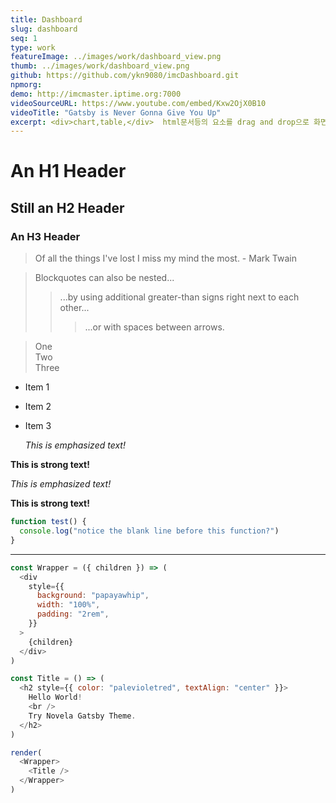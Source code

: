 ```yaml
---
title: Dashboard
slug: dashboard
seq: 1
type: work
featureImage: ../images/work/dashboard_view.png
thumb: ../images/work/dashboard_view.png
github: https://github.com/ykn9080/imcDashboard.git
npmorg:
demo: http://imcmaster.iptime.org:7000
videoSourceURL: https://www.youtube.com/embed/Kxw2OjX0B10
videoTitle: "Gatsby is Never Gonna Give You Up"
excerpt: <div>chart,table,</div>  html문서등의 요소를 drag and drop으로 화면에 배치할 수 있다. 주제와 목적에 따라 복수의 dashboard를 생성하여 리스트로 관리한다. 필요에 따라 Easy chart, Easy table, html 등 다양한 모듈을 plugin으로 추가하여 사용할수있다.
---
```


# An H1 Header

## Still an H2 Header

### An H3 Header

> Of all the things I've lost
> I miss my mind the most. - Mark Twain

> Blockquotes can also be nested...
>
> > ...by using additional greater-than signs right next to each other...
> >
> > > ...or with spaces between arrows.

<blockquote>
  <p>
    One
    <br />
    Two
    <br />
    Three
  </p>
</blockquote>

- Item 1
- Item 2
- Item 3

  _This is emphasized text!_

**This is strong text!**

_This is emphasized text!_

**This is strong text!**

```js
function test() {
  console.log("notice the blank line before this function?")
}
```

---

```js
const Wrapper = ({ children }) => (
  <div
    style={{
      background: "papayawhip",
      width: "100%",
      padding: "2rem",
    }}
  >
    {children}
  </div>
)

const Title = () => (
  <h2 style={{ color: "palevioletred", textAlign: "center" }}>
    Hello World!
    <br />
    Try Novela Gatsby Theme.
  </h2>
)

render(
  <Wrapper>
    <Title />
  </Wrapper>
)
```
